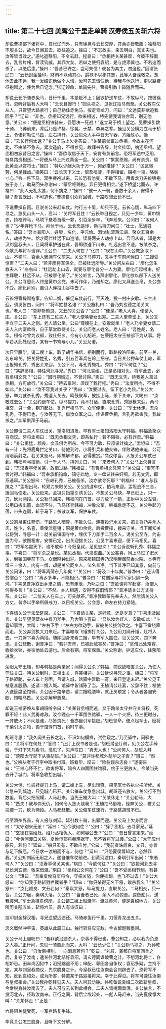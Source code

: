 ```yaml
---
---
---
```

title: 第二十七回 美髯公千里走单骑 汉寿侯五关斩六将
---

却说曹操部下诸将中，自张辽而外，只有徐晃与云长交厚，其余亦皆敬服；独蔡阳不服关公，故今日闻其去，欲往追之。操曰：“不忘故主，来去明白，真丈夫也。汝等皆当效之。”遂叱退蔡阳，不令去赶。程昱曰：“丞相待关某甚厚，今彼不辞而去，乱言片楮，冒渎钧威，其罪大矣。若纵之使归袁绍，是与虎添翼也。不若追而杀了，以绝后患。”操曰：“吾昔已许之，岂可失信！彼各为其主，勿追也。”因谓张辽曰：“云长封金挂印，财贿不以动其心，爵禄不以移其志，此等人吾深敬之。想他去此不远，我一发结识他做个人情。汝可先去请住他，待我与他送行，更以路费征袍赠之，使为后日记念。”张辽领命，单骑先往。曹操引数十骑随后而来。

却说云长所骑赤兔马，日行千里，本是赶不上；因欲护送车仗，不敢纵马，按辔徐行。忽听背后有人大叫：“云长且慢行！”回头视之，见张辽拍马而至。关公教车仗从人，只管望大路紧行；自己勒住赤兔马，按定青龙刀，问曰：“文远莫非欲追我回乎？”辽曰：“非也。丞相知兄远行，欲来相送，特先使我请住台驾，别无他意。”关公曰：“便是丞相铁骑来，吾愿决一死战！”遂立马于桥上望之。见曹操引数十骑，飞奔前来，背后乃是许褚、徐晃、于禁、李典之辈。操见关公横刀立马于桥上，令诸将勒住马匹，左右排开。关公见众人手中皆无军器，方始放心。操曰：“云长行何太速？”关公于马上欠身答曰：“关某前曾禀过丞相。今故主在河北，不由某不急去。累次造府，不得参见，故拜书告辞，封金挂印，纳还丞相。望丞相勿忘昔日之言。”操曰：“吾欲取信于天下，安肯有负前言。恐将军途中乏用，特具路资相送。”一将便从马上托过黄金一盘。关公曰：“累蒙恩赐，尚有余资。留此黄金以赏将士。”操曰：“特以少酬大功于万一，何必推辞？”关公曰：“区区微劳，何足挂齿。”操笑曰：“云长天下义士，恨吾福薄，不得相留。锦袍一领，略表寸心。”令一将下马，双手捧袍过来。云长恐有他变，不敢下马，用青龙刀尖挑锦袍披于身上，勒马回头称谢曰：“蒙丞相赐袍，异日更得相会。”遂下桥望北而去。许褚曰：“此人无礼太甚，何不擒之？”操曰：“彼一人一骑，吾数十余人，安得不疑？吾言既出，不可追也。”曹操自引众将回城，于路叹想云长不已。

不说曹操自回。且说关公来赶车仗。约行三十里，却只不见。云长心慌，纵马四下寻之。忽见山头一人，高叫：“关将军且住！”云长举目视之，只见一少年，黄巾锦衣，持枪跨马，马项下悬着首级一颗，引百余步卒，飞奔前来。公问曰：“汝何人也？”少年弃枪下马，拜伏于地。云长恐是诈，勒马持刀问曰：“壮士，愿通姓名。”答曰：“吾本襄阳人，姓廖，名化，字元俭。因世乱流落江湖，聚众五百余人，劫掠为生。恰才同伴杜远下山巡哨，误将两夫人劫掠上山。吾问从者，知是大汉刘皇叔夫人，且闻将军护送在此，吾即欲送下山来。杜远出言不逊，被某杀之。今献头与将军请罪。”关公曰：“二夫人何在？”化曰：“现在山中。”关公教急取下山。不移时，百余人簇拥车仗前来。关公下马停刀，叉手于车前问候曰：“二嫂受惊否？”二夫人曰：“若非廖将军保全，已被杜远所辱。”关公问左右曰：“廖化怎生救夫人？”左右曰：“杜远劫上山去，就要与廖化各分一人为妻。廖化问起根由，好生拜敬，杜远不从，已被廖化杀了。”关公听言，乃拜谢廖化。廖化欲以部下人送关公。关公寻思此人终是黄巾余党，未可作伴，乃谢却之。廖化又拜送金帛，关公亦不受。廖化拜别，自引人伴投山谷中去了。

云长将曹操赠袍事，告知二嫂，催促车仗前行。至天晚，投一村庄安歇。庄主出迎，须发皆白，问曰：“将军姓甚名谁？”关公施礼曰：“吾乃刘玄德之弟关某也。”老人曰：“莫非斩颜良、文丑的关公否？”公曰：“便是。”老人大喜，便请入庄。关公曰：“车上还有二位夫人。”老人便唤妻女出迎。二夫人至草堂上，关公叉手立于二夫人之侧。老人请公坐，公曰“尊嫂在上，安敢就坐！”老人乃令妻女请二夫人入内室款待，自于草堂款待关公。关公问老人姓名。老人曰：“吾姓胡，名华。桓帝时曾为议郎，致仕归乡。今有小儿胡班，在荣阳太守王植部下为从事。将军若从此处经过，某有一书寄与小儿。”关公允诺。

次日早膳毕，请二嫂上车，取了胡华书信，相别而行，取路投洛阳来。前至一关，名东岭关。把关将姓孔，名秀，引五百军兵在岭上把守。当日关公押车仗上岭，军士报知孔秀，秀出关来迎。关公下马，与孔秀施礼。秀曰：“将军何往？”公曰：“某辞丞相，特往河北寻兄。”秀曰：“河北袁绍，正是丞相对头。将军此去，必有丞相文凭？”公曰：“因行期慌迫，不曾讨得。”秀曰：“既无文凭，待我差人禀过丞相，方可放行。”关公曰：“待去禀时，须误了我行程。”秀曰：“法度所拘，不得不如此。”关公曰：“汝不容我过关乎？”秀曰：“汝要过去，留下老小为质。”关公大怒，举刀就杀孔秀。秀退入关去，鸣鼓聚军，披挂上马，杀下关来，大喝曰：“汝敢过去么！”关公约退车仗，纵马提刀，竟不打话，直取孔秀。秀挺枪来迎。两马相交，只一合，钢刀起处，孔秀尸横马下。众军便走。关公曰：“军士休走。吾杀孔秀，不得已也，与汝等无干。借汝众军之口，传语曹丞相，言孔秀欲害我，我故杀之。”众军俱拜于马前。

关公即请二夫人车仗出关，望洛阳进发。早有军士报知洛阳太守韩福。韩福急聚众将商议。牙将孟坦曰：“既无丞相文凭，即系私行；若不阻挡，必有罪责。”韩福曰：“关公勇猛，颜良、文丑俱为所杀。今不可力敌，只须设计擒之。”孟坦曰：“吾有一计：先将鹿角拦定关口，待他到时，小将引兵和他交锋，佯败诱他来追，公可用暗箭射之。若关某坠马，即擒解许都，必得重赏。”商议停当，人报关公车仗已到。韩福弯弓插箭，引一千人马，排列关口，问：“来者何人？”关公马上欠身言曰：“吾汉寿亭侯关某，敢借过路。”韩福曰：“有曹丞相文凭否？”关公曰：“事冗不曾讨得。”韩福曰：“吾奉承相钧命，镇守此地，专一盘诘往来奸细。若无文凭，即系逃窜。”关公怒曰：“东岭孔秀，已被吾杀。汝亦欲寻死耶？”韩福曰：“谁人与我擒之？”孟坦出马，轮双刀来取关公。关公约退车仗，拍马来迎。孟坦战不三合，拨回马便走。关公赶来。孟坦只指望引诱关公，不想关公马快，早已赶上，只一刀，砍为两段。关公勒马回来，韩福闪在门首，尽力放了一箭，正射中关公左臂。公用口拔出箭，血流不住，飞马径奔韩福，冲散众军，韩福急走不迭，关公手起刀落，带头连肩，斩于马下；杀散众军，保护车仗。

关公割帛束住箭伤，于路恐人暗算，不敢久住，连夜投汜水关来。把关将乃并州人氏，姓卞，名喜，善使流星锤；原是黄巾余党，后投曹操，拨来守关。当下闻知关公将到，寻思一计：就关前镇国寺中，埋伏下刀斧手二百余人，诱关公至寺，约击盏为号，欲图相害。安排已定，出关迎接关公。公见卞喜来迎，便下马相见。喜曰：“将军名震天下，谁不敬仰！今归皇叔，足见忠义！”关公诉说斩孔秀、韩福之事。卞喜曰：“将军杀之是也。某见丞相，代禀衷曲。”关公甚喜，同上马过了汜水关，到镇国寺前下马。众僧鸣钟出迎。原来那镇国寺乃汉明帝御前香火院，本寺有僧三十余人。内有一僧，却是关公同乡人，法名普净。当下普净已知其意，向前与关公问讯，曰：“将军离蒲东几年矣？”关公曰：“将及二十年矣。”普净曰：“还认得贫僧否？”公曰：“离乡多年，不能相识。”普净曰：“贫僧家与将军家只隔一条河。”卞喜见普净叙出乡里之情，恐有走泄，乃叱之曰：“吾欲请将军赴宴，汝僧人何得多言！”关公曰：“不然。乡人相遇，安得不叙旧情耶？”普净请关公方丈待茶。关公曰：“二位夫人在车上，可先献茶。”普净教取茶先奉夫人，然后请关公入方丈。普净以手举所佩戒刀，以目视关公。公会意，命左右持刀紧随。

卞喜请关公于法堂筵席。关公曰：“卞君请关某，是好意，还是歹意？”卞喜未及回言，关公早望见壁衣中有刀斧手，乃大喝卞喜曰：“吾以汝为好人，安敢如此！”卞喜知事泄，大叫：“左右下手！”左右方欲动手，皆被关公拔剑砍之。卞喜下堂绕廊而走，关公弃剑执大刀来赶。卞喜暗取飞锤掷打关公。关公用刀隔开锤，赶将入去，一刀劈卞喜为两段。随即回身来看二嫂，早有军人围住，见关公来，四下奔走。关公赶散，谢普净曰：“若非吾师，已被此贼害矣。”普净曰：“贫僧此处难容，收拾衣钵，亦往他处云游也。后会有期，将军保重。”关公称谢，护送车仗，往荥阳进发。

荥阳太守王植，却与韩福是两亲家；闻得关公杀了韩福，商议欲暗害关公，乃使人守住关口。待关公到时，王植出关，喜笑相迎。关公诉说寻兄之事。植曰：“将军于路驱驰，夫人车上劳困，且请入城，馆驿中暂歇一宵，来日登途未迟。”关公见王植意甚殷勤，遂请二嫂入城。馆驿中皆铺陈了当。王植请公赴宴，公辞不往；植使人送筵席至馆驿。关公因于路辛苦，请二嫂晚膳毕，就正房歇定；令从者各自安歇，饱喂马匹。关公亦解甲憩息。

却说王植密唤从事胡班听令曰：“关某背丞相而逃，又于路杀太守并守关将校，死罪不轻！此人武勇难敌。汝今晚点一千军围住馆驿，一人一个火把，待三更时分，一齐放火；不问是谁，尽皆烧死！吾亦自引军接应。”胡班领命，便点起军士，密将干柴引火之物，搬于馆驿门首，约时举事。

胡班寻思：“我久闻关云长之名，不识如何模样，试往窥之。”乃至驿中，问驿吏曰：“关将军在何处？”答曰：“正厅上观书者是也。”胡班潜至厅前，见关公左手绰髯，于灯下凭几看书。班见了，失声叹曰：“真天人也！”公问何人，胡班入拜曰：“荥阳太守部下从事胡班。”关公曰：“莫非许都城外胡华之子否？”班曰：“然也。”公唤从者于行李中取书付班。班看毕，叹曰：“险些误杀忠良！”遂密告曰：“王植心怀不仁，欲害将军，暗令人四面围住馆驿，约于三更放火。今某当先去开了城门，将军急收拾出城。”

关公大惊，忙披挂提刀上马，请二嫂上车，尽出馆驿，果见军士各执火把听候。关公急来到城边，只见城门已开。关公催车仗急急出城。胡班还去放火。关公行不到数里，背后火把照耀，人马赶来。当先王植大叫：“关某休走！”关公勒马，大骂：“匹夫！我与你无仇，如何令人放火烧我？”王植拍马挺枪，径奔关公，被关公拦腰一刀，砍为两段。人马都赶散。关公催车仗速行，于路感胡班不已。

行至滑州界首，有人报与刘延。延引数十骑，出郭而迎。关公马上欠身而言曰：“太守别来无恙！”延曰：“公今欲何往？”公曰：“辞了丞相，去寻家兄。”延曰：“玄德在袁绍处，绍乃丞相仇人，如何容公去？”公曰：“昔日曾言定来。”延曰：“今黄河渡口关隘，夏侯惇部将秦琪据守，恐不容将军过渡。”公曰：“太守应付船只，若何？”延曰：“船只虽有，不敢应付。”公曰：“我前者诛颜良、文丑，亦曾与足下解厄。今日求一渡船而不与，何也？”延曰：“只恐夏侯惇知之，必然罪我。”关公知刘延无用之人，遂自催车仗前进。到黄河渡口，秦琪引军出问：“来者何人？”关公曰：“汉寿亭侯关某也。”琪曰：“今欲何往？”关公曰：“欲投河北去寻兄长刘玄德，敬来借渡。”琪曰：“丞相公文何在？”公曰：“吾不受丞相节制，有甚公文！”琪曰：“吾奉夏侯将军将令，守把关隘，你便插翅，也飞不过去！”关公大怒曰：“你知我于路斩戮拦截者乎？”琪曰：“你只杀得无名下将，敢杀我么？”关公怒曰：“汝比颜良、文丑若何？”秦琪大怒，纵马提刀，直取关公。二马相交，只一合，关公刀起，秦琪头落。关公曰：“当吾者已死，余人不必惊走。速备船只，送我渡河。”军士急撑舟傍岸。关公请二嫂上船渡河。渡过黄河，便是袁绍地方。关公所历关隘五处，斩将六员。后人有诗叹曰：

挂印封金辞汉相，寻兄遥望远途还。马骑赤兔行千里，刀偃青龙出五关。

忠义慨然冲宇宙，英雄从此震江山。独行斩将应无敌，今古留题翰墨间。

关公于马上自叹曰：“吾非欲沿途杀人，奈事不得已也。曹公知之，必以我为负恩之人矣。”正行间，忽见一骑自北而来，大叫：“云长少住！”关公勒马视之，乃孙乾也。关公曰：“自汝南相别，一向消息若何？”乾曰：“刘辟、龚都自将军回兵之后，复夺了汝南；遣某往河北结好袁绍，请玄德同谋破曹之计。不想河北将士，各相妒忌。田丰尚囚狱中；沮授黜退不用；审配、郭图各自争权；袁绍多疑，主持不定。某与刘皇叔商议，先求脱身之计。今皇叔已往汝南会合刘辟去了。恐将军不知，反到袁绍处，或为所害，特遣某于路迎接将来。幸于此得见。将军可速往汝南与皇叔相会。”关公教孙乾拜见夫人。夫人问其动静。孙乾备说袁绍二次欲斩皇叔，今幸脱身往汝南去了。夫人可与云长到此相会。二夫人皆掩面垂泪。关公依言，不投河北去，径取汝南来。正行之间，背后尘埃起处，一彪人马赶来，当先夏侯惇大叫：“关某休走！”正是：

六将阻关徒受死，一军拦路复争锋。

毕竟关公怎生脱身，且听下文分解。